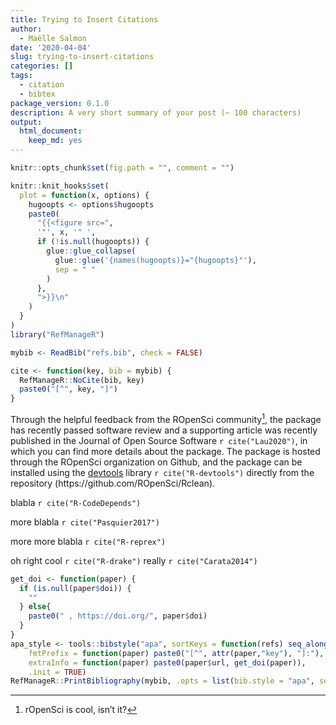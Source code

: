```yaml
---
title: Trying to Insert Citations
author:
  - Maëlle Salmon
date: '2020-04-04'
slug: trying-to-insert-citations
categories: []
tags:
  - citation
  - bibtex
package_version: 0.1.0
description: A very short summary of your post (~ 100 characters)
output:
  html_document:
    keep_md: yes
---
```



```r
knitr::opts_chunk$set(fig.path = "", comment = "")

knitr::knit_hooks$set(
  plot = function(x, options) {
    hugoopts <- options$hugoopts
    paste0(
      "{{<figure src=",
      '"', x, '" ',
      if (!is.null(hugoopts)) {
        glue::glue_collapse(
          glue::glue('{names(hugoopts)}="{hugoopts}"'),
          sep = " "
        )
      },
      ">}}\n"
    )
  }
)
library("RefManageR")

mybib <- ReadBib("refs.bib", check = FALSE) 

cite <- function(key, bib = mybib) {
  RefManageR::NoCite(bib, key)
  paste0("[^", key, "]")
}
```



Through the helpful feedback from the ROpenSci community[^ropensci], the package
has recently passed software review and a supporting article was
recently published in the Journal of Open Source Software `r cite("Lau2020")`,
in which you can find more details about the package. The package is
hosted through the ROpenSci organization on Github, and the package
can be installed using the [devtools](https://devtools.r-lib.org)
library `r cite("R-devtools")` directly from the repository
(https://github.com/ROpenSci/Rclean).

blabla `r cite("R-CodeDepends")`

more blabla `r cite("Pasquier2017")`

more more blabla `r cite("R-reprex")`

oh right cool `r cite("R-drake")` really `r cite("Carata2014")`

```r
get_doi <- function(paper) {
  if (is.null(paper$doi)) {
    ""
  } else{
    paste0(" , https://doi.org/", paper$doi)
  }
}
apa_style <- tools::bibstyle("apa", sortKeys = function(refs) seq_along(refs),
    fmtPrefix = function(paper) paste0("[^", attr(paper,"key"), "]:"),
    extraInfo = function(paper) paste0(paper$url, get_doi(paper)),
    .init = TRUE)
RefManageR::PrintBibliography(mybib, .opts = list(bib.style = "apa", sorting = ""))
```

[^ropensci]: rOpenSci is cool, isn't it?